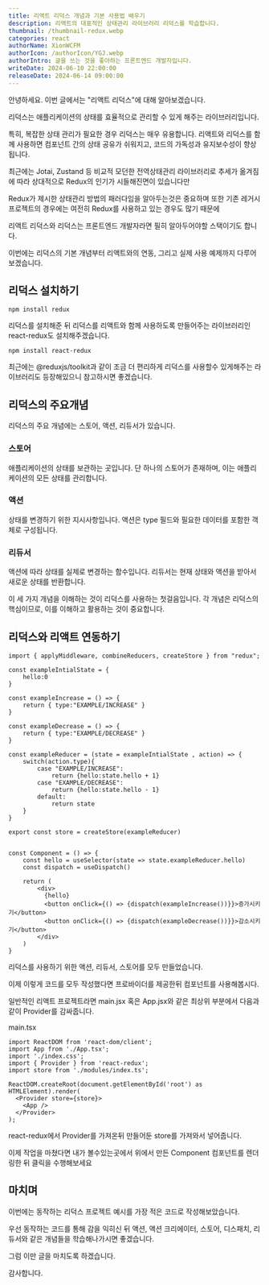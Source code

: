 ```yaml
---
title: 리액트 리덕스 개념과 기본 사용법 배우기
description: 리액트의 대표적인 상태관리 라이브러리 리덕스를 학습합니다.
thumbnail: /thumbnail-redux.webp
categories: react
authorName: XionWCFM
authorIcon: /authorIcon/YGJ.webp
authorIntro: 글을 쓰는 것을 좋아하는 프론트엔드 개발자입니다.
writeDate: 2024-06-10 22:00:00
releaseDate: 2024-06-14 09:00:00
---
```


안녕하세요. 이번 글에서는 "리액트 리덕스"에 대해 알아보겠습니다.

리덕스는 애플리케이션의 상태를 효율적으로 관리할 수 있게 해주는 라이브러리입니다.

특히, 복잡한 상태 관리가 필요한 경우 리덕스는 매우 유용합니다. 리액트와 리덕스를 함께 사용하면 컴포넌트 간의 상태 공유가 쉬워지고, 코드의 가독성과 유지보수성이 향상됩니다.

최근에는 Jotai, Zustand 등 비교적 모던한 전역상태관리 라이브러리로 추세가 옮겨짐에 따라 상대적으로 Redux의 인기가 시들해진면이 있습니다만

Redux가 제시한 상태관리 방법의 패러다임을 알아두는것은 중요하며 또한 기존 레거시 프로젝트의 경우에는 여전히 Redux를 사용하고 있는 경우도 많기 때문에

리액트 리덕스와 리덕스는 프론트엔드 개발자라면 필히 알아두어야할 스택이기도 합니다.

이번에는 리덕스의 기본 개념부터 리액트와의 연동, 그리고 실제 사용 예제까지 다루어보겠습니다.


## 리덕스 설치하기

```
npm install redux
```

리덕스를 설치해준 뒤 리덕스를 리액트와 함께 사용하도록 만들어주는 라이브러리인 react-redux도 설치해주겠습니다.

```
npm install react-redux
```

최근에는 @reduxjs/toolkit과 같이 조금 더 편리하게 리덕스를 사용할수 있게해주는 라이브러리도 등장해있으니 참고하시면 좋겠습니다.


## 리덕스의 주요개념

리덕스의 주요 개념에는 스토어, 액션, 리듀서가 있습니다.

### 스토어

애플리케이션의 상태를 보관하는 곳입니다. 단 하나의 스토어가 존재하며, 이는 애플리케이션의 모든 상태를 관리합니다.

### 액션

상태를 변경하기 위한 지시사항입니다. 액션은 type 필드와 필요한 데이터를 포함한 객체로 구성됩니다.

### 리듀서

액션에 따라 상태를 실제로 변경하는 함수입니다. 리듀서는 현재 상태와 액션을 받아서 새로운 상태를 반환합니다.

이 세 가지 개념을 이해하는 것이 리덕스를 사용하는 첫걸음입니다. 각 개념은 리덕스의 핵심이므로, 이를 이해하고 활용하는 것이 중요합니다.

## 리덕스와 리액트 연동하기

```tsx
import { applyMiddleware, combineReducers, createStore } from "redux";

const exampleIntialState = {
    hello:0
}

const exampleIncrease = () => {
    return { type:"EXAMPLE/INCREASE" }
}

const exampleDecrease = () => {
    return { type:"EXAMPLE/DECREASE" }
}

const exampleReducer = (state = exampleIntialState , action) => {
    switch(action.type){
        case "EXAMPLE/INCREASE":
            return {hello:state.hello + 1}
        case "EXAMPLE/DECREASE":
            return {hello:state.hello - 1}
        default:
            return state
    }
}

export const store = createStore(exampleReducer)


const Component = () => {
    const hello = useSelector(state => state.exampleReducer.hello)
    const dispatch = useDispatch()

    return (
        <div>
          {hello}
          <button onClick={() => {dispatch(exampleIncrease())}}>증가시키기</button>
          <button onClick={() => {dispatch(exampleDecrease())}}>감소시키기</button>
        </div>
    )
}

```

리덕스를 사용하기 위한 액션, 리듀서, 스토어를 모두 만들었습니다.

이제 이렇게 코드를 모두 작성했다면 프로바이더를 제공한뒤 컴포넌트를 사용해봅시다.

일반적인 리액트 프로젝트라면 main.jsx 혹은 App.jsx와 같은 최상위 부분에서 다음과 같이 Provider를 감싸줍니다.

main.tsx
```tsx
import ReactDOM from 'react-dom/client';
import App from './App.tsx';
import './index.css';
import { Provider } from 'react-redux';
import store from './modules/index.ts';

ReactDOM.createRoot(document.getElementById('root') as HTMLElement).render(
  <Provider store={store}>
    <App />
  </Provider>
);
```

react-redux에서 Provider를 가져온뒤 만들어둔 store를 가져와서 넣어줍니다.

이제 작업을 마쳤다면 내가 볼수있는곳에서 위에서 만든 Component 컴포넌트를 렌더링한 뒤 클릭을 수행해보세요

## 마치며

이번에는 동작하는 리덕스 프로젝트 예시를 가장 적은 코드로 작성해보았습니다.

우선 동작하는 코드를 통해 감을 익히신 뒤 액션, 액션 크리에이터, 스토어, 디스패치, 리듀서와 같은 개념들을 학습해나가시면 좋겠습니다.

그럼 이만 글을 마치도록 하겠습니다.

감사합니다.